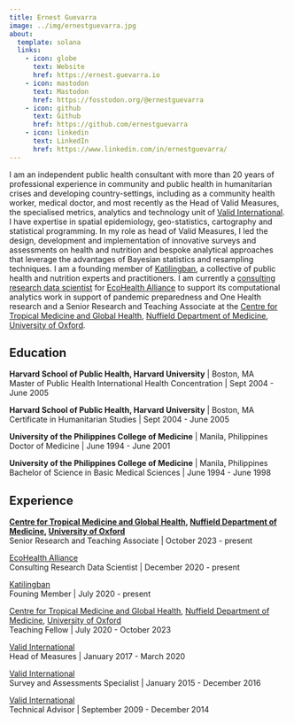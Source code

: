```yaml
---
title: Ernest Guevarra
image: ../img/ernestguevarra.jpg
about:
  template: solana
  links:
    - icon: globe
      text: Website
      href: https://ernest.guevarra.io
    - icon: mastodon
      text: Mastodon
      href: https://fosstodon.org/@ernestguevarra
    - icon: github
      text: Github
      href: https://github.com/ernestguevarra
    - icon: linkedin
      text: LinkedIn
      href: https://www.linkedin.com/in/ernestguevarra/
---
```


I am an independent public health consultant with more than 20 years of professional experience in community and public health in humanitarian crises and developing country-settings, including as a community health worker, medical doctor, and most recently as the Head of Valid Measures, the specialised metrics, analytics and technology unit of [Valid International](https://www.validinternational.org). I have expertise in spatial epidemiology, geo-statistics, cartography and statistical programming. In my role as head of Valid Measures, I led the design, development and implementation of innovative surveys and assessments on health and nutrition and bespoke analytical approaches that leverage the advantages of Bayesian statistics and resampling techniques. I am a founding member of [Katilingban](https://katilingban.io/), a collective of public health and nutrition experts and practitioners. I am currently a [consulting research data scientist](https://www.ecohealthalliance.org/personnel/dr-ernest-guevarra) for [EcoHealth Alliance](https://www.ecohealthalliance.org/) to support its computational analytics work in support of pandemic preparedness and One Health research and a Senior Research and Teaching Associate at the [Centre for Tropical Medicine and Global Health](https://www.tropicalmedicine.ox.ac.uk/), [Nuffield Department of Medicine](https://www.ndm.ox.ac.uk/), [University of Oxford](https://www.ox.ac.uk/).

## Education

**Harvard School of Public Health, Harvard University** | Boston, MA    
Master of Public Health International Health Concentration | Sept 2004 - June 2005

**Harvard School of Public Health, Harvard University** | Boston, MA    
Certificate in Humanitarian Studies | Sept 2004 - June 2005

**University of the Philippines College of Medicine** | Manila, Philippines    
Doctor of Medicine | June 1994 - June 2001

**University of the Philippines College of Medicine** | Manila, Philippines    
Bachelor of Science in Basic Medical Sciences | June 1994 - June 1998

## Experience

**[Centre for Tropical Medicine and Global Health](https://www.tropicalmedicine.ox.ac.uk/), [Nuffield Department of Medicine](https://www.ndm.ox.ac.uk/), [University of Oxford](https://www.ox.ac.uk/)**    
Senior Research and Teaching Associate | October 2023 - present

[EcoHealth Alliance](https://www.ecohealthalliance.org)    
Consulting Research Data Scientist | December 2020 - present

[Katilingban](https://katilingban.io)    
Founing Member | July 2020 - present

[Centre for Tropical Medicine and Global Health](https://www.tropicalmedicine.ox.ac.uk/), [Nuffield Department of Medicine](https://www.ndm.ox.ac.uk/), [University of Oxford](https://www.ox.ac.uk/)    
Teaching Fellow | July 2020 - October 2023

[Valid International](https://www.validinternational.org)    
Head of Measures | January 2017 - March 2020

[Valid International](https://www.validinternational.org)    
Survey and Assessments Specialist | January 2015 - December 2016

[Valid International](https://www.validinternational.org)    
Technical Advisor | September 2009 - December 2014







